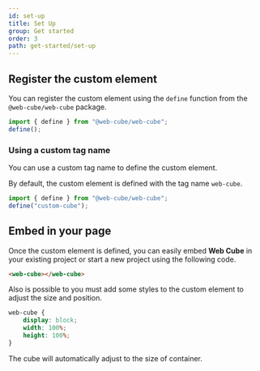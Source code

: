 ```yaml
---
id: set-up
title: Set Up
group: Get started
order: 3
path: get-started/set-up
---
```



## Register the custom element

You can register the custom element using the `define` function from the `@web-cube/web-cube` package.

```typescript title="index.ts"
import { define } from "@web-cube/web-cube";
define();
```

### Using a custom tag name

You can use a custom tag name to define the custom element.

By default, the custom element is defined with the tag name `web-cube`.

```typescript title="index.ts"
import { define } from "@web-cube/web-cube";
define("custom-cube");
```

## Embed in your page

Once the custom element is defined, you can easily embed **Web Cube** in your existing project or start a new project using the following code.

```html title="index.html"
<web-cube></web-cube>
````

Also is possible to you must add some styles to the custom element to adjust the size and position.

```css title="index.css"
web-cube {
    display: block;
    width: 100%;
    height: 100%;
}
```

The cube will automatically adjust to the size of container.

<div class="rounded-lg overflow-hidden bg-slate-300 dark:bg-slate-700 my-8">
    <WebCube />
</div>
